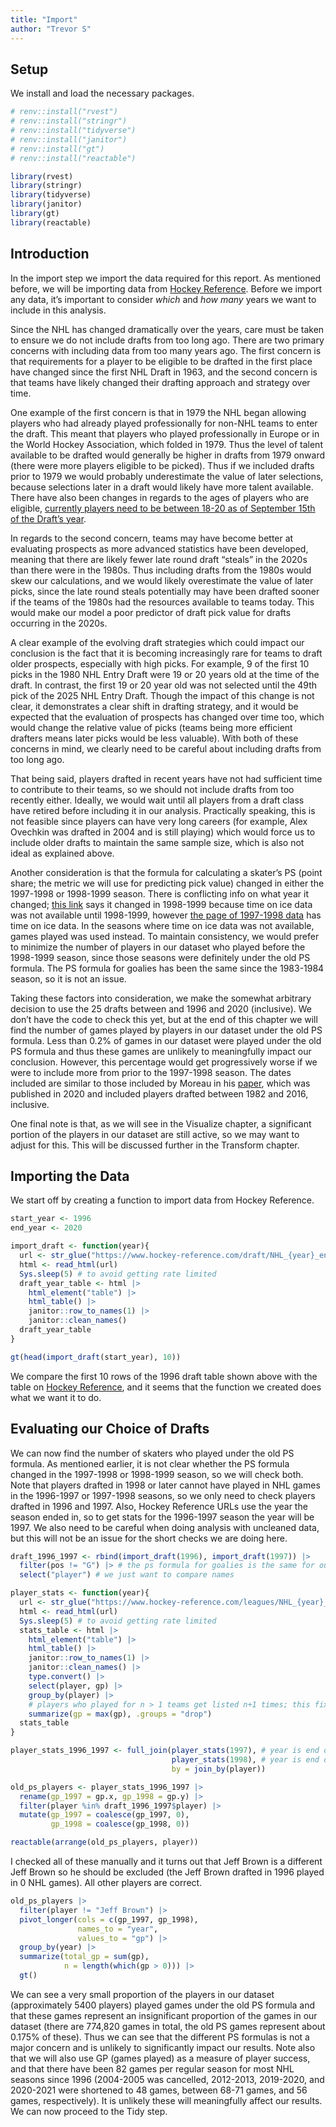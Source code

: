 ```yaml
---
title: "Import"
author: "Trevor S"
---
```


## Setup

We install and load the necessary packages.

```r
# renv::install("rvest")
# renv::install("stringr")
# renv::install("tidyverse")
# renv::install("janitor")
# renv::install("gt")
# renv::install("reactable")

library(rvest)
library(stringr)
library(tidyverse)
library(janitor)
library(gt)
library(reactable)
```

## Introduction

In the import step we import the data required for this report. As mentioned before, we will be importing data from [Hockey Reference](https://www.hockey-reference.com/draft). Before we import any data, it's important to consider *which* and *how many* years we want to include in this analysis.

Since the NHL has changed dramatically over the years, care must be taken to ensure we do not include drafts from too long ago. There are two primary concerns with including data from too many years ago. The first concern is that requirements for a player to be eligible to be drafted in the first place have changed since the first NHL Draft in 1963, and the second concern is that teams have likely changed their drafting approach and strategy over time.

One example of the first concern is that in 1979 the NHL began allowing players who had already played professionally for non-NHL teams to enter the draft. This meant that players who played professionally in Europe or in the World Hockey Association, which folded in 1979. Thus the level of talent available to be drafted would generally be higher in drafts from 1979 onward (there were more players eligible to be picked). Thus if we included drafts prior to 1979 we would probably underestimate the value of later selections, because selections later in a draft would likely have more talent available. There have also been changes in regards to the ages of players who are eligible, [currently players need to be between 18-20 as of September 15th of the Draft's year](https://www.nhl.com/info/hockey-operations-guidelines).

In regards to the second concern, teams may have become better at evaluating prospects as more advanced statistics have been developed, meaning that there are likely fewer late round draft "steals" in the 2020s than there were in the 1980s. Thus including drafts from the 1980s would skew our calculations, and we would likely overestimate the value of later picks, since the late round steals potentially may have been drafted sooner if the teams of the 1980s had the resources available to teams today. This would make our model a poor predictor of draft pick value for drafts occurring in the 2020s.

A clear example of the evolving draft strategies which could impact our conclusion is the fact that it is becoming increasingly rare for teams to draft older prospects, especially with high picks. For example, 9 of the first 10 picks in the 1980 NHL Entry Draft were 19 or 20 years old at the time of the draft. In contrast, the first 19 or 20 year old was not selected until the 49th pick of the 2025 NHL Entry Draft. Though the impact of this change is not clear, it demonstrates a clear shift in drafting strategy, and it would be expected that the evaluation of prospects has changed over time too, which would change the relative value of picks (teams being more efficient drafters means later picks would be less valuable). With both of these concerns in mind, we clearly need to be careful about including drafts from too long ago.

That being said, players drafted in recent years have not had sufficient time to contribute to their teams, so we should not include drafts from too recently either. Ideally, we would wait until all players from a draft class have retired before including it in our analysis. Practically speaking, this is not feasible since players can have very long careers (for example, Alex Ovechkin was drafted in 2004 and is still playing) which would force us to include older drafts to maintain the same sample size, which is also not ideal as explained above.

Another consideration is that the formula for calculating a skater's PS (point share; the metric we will use for predicting pick value) changed in either the 1997-1998 or 1998-1999 season. There is conflicting info on what year it changed; [this link](https://www.hockey-reference.com/about/point_shares.html) says it changed in 1998-1999 because time on ice data was not available until 1998-1999, however [the page of 1997-1998 data](https://www.hockey-reference.com/leagues/NHL_1998_skaters.html) has time on ice data. In the seasons where time on ice data was not available, games played was used instead. To maintain consistency, we would prefer to minimize the number of players in our dataset who played before the 1998-1999 season, since those seasons were definitely under the old PS formula. The PS formula for goalies has been the same since the 1983-1984 season, so it is not an issue.

Taking these factors into consideration, we make the somewhat arbitrary decision to use the 25 drafts between and 1996 and 2020 (inclusive). We don't have the code to check this yet, but at the end of this chapter we will find the number of games played by players in our dataset under the old PS formula. Less than 0.2% of games in our dataset were played under the old PS formula and thus these games are unlikely to meaningfully impact our conclusion. However, this percentage would get progressively worse if we were to include more from prior to the 1997-1998 season. The dates included are similar to those included by Moreau in his [paper](https://summit.sfu.ca/_flysystem/fedora/2023-02/etd22223.pdf), which was published in 2020 and included players drafted between 1982 and 2016, inclusive.

One final note is that, as we will see in the Visualize chapter, a significant portion of the players in our dataset are still active, so we may want to adjust for this. This will be discussed further in the Transform chapter.

## Importing the Data

We start off by creating a function to import data from Hockey Reference.

```r
start_year <- 1996
end_year <- 2020

import_draft <- function(year){
  url <- str_glue("https://www.hockey-reference.com/draft/NHL_{year}_entry.html")
  html <- read_html(url)
  Sys.sleep(5) # to avoid getting rate limited
  draft_year_table <- html |> 
    html_element("table") |> 
    html_table() |> 
    janitor::row_to_names(1) |> 
    janitor::clean_names()
  draft_year_table
}

gt(head(import_draft(start_year), 10))
```

We compare the first 10 rows of the 1996 draft table shown above with the table on [Hockey Reference](https://www.hockey-reference.com/draft/NHL_1996_entry.html), and it seems that the function we created does what we want it to do.

## Evaluating our Choice of Drafts

We can now find the number of skaters who played under the old PS formula. As mentioned earlier, it is not clear whether the PS formula changed in the 1997-1998 or 1998-1999 season, so we will check both. Note that players drafted in 1998 or later cannot have played in NHL games in the 1996-1997 or 1997-1998 seasons, so we only need to check players drafted in 1996 and 1997. Also, Hockey Reference URLs use the year the season ended in, so to get stats for the 1996-1997 season the year will be 1997. We also need to be careful when doing analysis with uncleaned data, but this will not be an issue for the short checks we are doing here.

```r
draft_1996_1997 <- rbind(import_draft(1996), import_draft(1997)) |> 
  filter(pos != "G") |> # the ps formula for goalies is the same for our entire dataset
  select("player") # we just want to compare names

player_stats <- function(year){
  url <- str_glue("https://www.hockey-reference.com/leagues/NHL_{year}_skaters.html")
  html <- read_html(url)
  Sys.sleep(5) # to avoid getting rate limited
  stats_table <- html |> 
    html_element("table") |> 
    html_table() |> 
    janitor::row_to_names(1) |> 
    janitor::clean_names() |> 
    type.convert() |> 
    select(player, gp) |> 
    group_by(player) |> 
    # players who played for n > 1 teams get listed n+1 times; this fixes it 
    summarize(gp = max(gp), .groups = "drop")  
  stats_table 
}

player_stats_1996_1997 <- full_join(player_stats(1997), # year is end of season
                                    player_stats(1998), # year is end of season
                                    by = join_by(player))

old_ps_players <- player_stats_1996_1997 |> 
  rename(gp_1997 = gp.x, gp_1998 = gp.y) |> 
  filter(player %in% draft_1996_1997$player) |>
  mutate(gp_1997 = coalesce(gp_1997, 0), 
         gp_1998 = coalesce(gp_1998, 0))

reactable(arrange(old_ps_players, player))
```

I checked all of these manually and it turns out that Jeff Brown is a different Jeff Brown so he should be excluded (the Jeff Brown drafted in 1996 played in 0 NHL games). All other players are correct.

```r
old_ps_players |> 
  filter(player != "Jeff Brown") |>
  pivot_longer(cols = c(gp_1997, gp_1998), 
               names_to = "year", 
               values_to = "gp") |> 
  group_by(year) |> 
  summarize(total_gp = sum(gp), 
            n = length(which(gp > 0))) |> 
  gt()
```

We can see a very small proportion of the players in our dataset (approximately 5400 players) played games under the old PS formula and that these games represent an insignificant proportion of the games in our dataset (there are 774,820 games in total, the old PS games represent about 0.175% of these). Thus we can see that the different PS formulas is not a major concern and is unlikely to significantly impact our results. Note also that we will also use GP (games played) as a measure of player success, and that there have been 82 games per regular season for most NHL seasons since 1996 (2004-2005 was cancelled, 2012-2013, 2019-2020, and 2020-2021 were shortened to 48 games, between 68-71 games, and 56 games, respectively). It is unlikely these will meaningfully affect our results. We can now proceed to the Tidy step.
